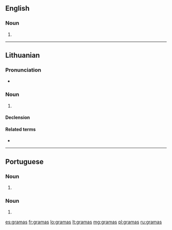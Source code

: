 ==English==

===Noun===
{{head|en|noun plural form}}

# {{plural of|grama|lang=en}}

----

==Lithuanian==
{{wikipedia|lang=lt}}

===Pronunciation===
* {{IPA|[ˈɡrä̌ːmɐs̪]|lang=lt}}

===Noun===
{{lt-noun|head=grãmas|m|grãmai|2}}

# {{l|en|gram}}

====Declension====
{{lt-noun-m-as-2|gram|grãm}}

====Related terms====
{{qualifier|Noun}}
* {{l|lt|kilogramas|g=m}}

----

==Portuguese==

===Noun===
{{pt-noun-form|m-p}}

# {{pt-noun form of|grama|onlym|pl}}

===Noun===
{{pt-noun-form|f-p}}

# {{pt-noun form of|grama|onlyf|pl}}

[[es:gramas]]
[[fr:gramas]]
[[lo:gramas]]
[[lt:gramas]]
[[mg:gramas]]
[[pl:gramas]]
[[ru:gramas]]